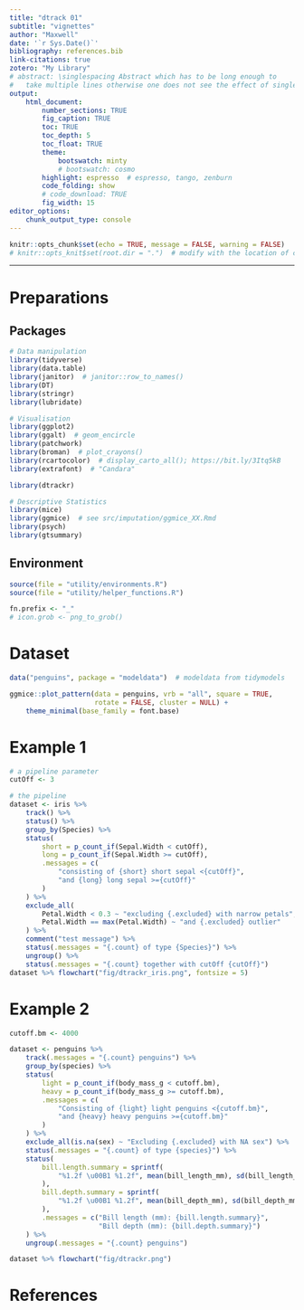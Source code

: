 ```yaml
---
title: "dtrack 01"
subtitle: "vignettes"
author: "Maxwell"
date: '`r Sys.Date()`'
bibliography: references.bib
link-citations: true
zotero: "My Library"
# abstract: \singlespacing Abstract which has to be long enough to 
#   take multiple lines otherwise one does not see the effect of single-spacing.
output: 
    html_document:
        number_sections: TRUE
        fig_caption: TRUE
        toc: TRUE
        toc_depth: 5
        toc_float: TRUE
        theme:
            bootswatch: minty
            # bootswatch: cosmo
        highlight: espresso  # espresso, tango, zenburn
        code_folding: show
        # code_download: TRUE
        fig_width: 15
editor_options: 
    chunk_output_type: console
---
```


```r
knitr::opts_chunk$set(echo = TRUE, message = FALSE, warning = FALSE)
# knitr::opts_knit$set(root.dir = ".")  # modify with the location of code
```

***

# Preparations {.tabset .tabset-fade .tabset-pills}
## Packages
```r
# Data manipulation
library(tidyverse)
library(data.table)
library(janitor)  # janitor::row_to_names()
library(DT)
library(stringr)
library(lubridate)

# Visualisation
library(ggplot2)
library(ggalt)  # geom_encircle
library(patchwork)
library(broman)  # plot_crayons()
library(rcartocolor)  # display_carto_all(); https://bit.ly/3Itq5kB
library(extrafont)  # "Candara"

library(dtrackr)

# Descriptive Statistics
library(mice)
library(ggmice)  # see src/imputation/ggmice_XX.Rmd
library(psych)
library(gtsummary)
```

## Environment
```r
source(file = "utility/environments.R")
source(file = "utility/helper_functions.R")

fn.prefix <- "_"
# icon.grob <- png_to_grob()
```


# Dataset {.tabset .tabset-fade .tabset-pills}
```r
data("penguins", package = "modeldata")  # modeldata from tidymodels
```

```r
ggmice::plot_pattern(data = penguins, vrb = "all", square = TRUE, 
                     rotate = FALSE, cluster = NULL) + 
    theme_minimal(base_family = font.base)
```


# Example 1
```r
# a pipeline parameter
cutOff <- 3

# the pipeline
dataset <- iris %>% 
    track() %>%
    status() %>%
    group_by(Species) %>% 
    status(
        short = p_count_if(Sepal.Width < cutOff),
        long = p_count_if(Sepal.Width >= cutOff),
        .messages = c(
            "consisting of {short} short sepal <{cutOff}",
            "and {long} long sepal >={cutOff}"
        )
    ) %>% 
    exclude_all(
        Petal.Width < 0.3 ~ "excluding {.excluded} with narrow petals",
        Petal.Width == max(Petal.Width) ~ "and {.excluded} outlier"
    ) %>% 
    comment("test message") %>% 
    status(.messages = "{.count} of type {Species}") %>% 
    ungroup() %>% 
    status(.messages = "{.count} together with cutOff {cutOff}")
dataset %>% flowchart("fig/dtrackr_iris.png", fontsize = 5)
```


# Example 2
```r
cutoff.bm <- 4000

dataset <- penguins %>% 
    track(.messages = "{.count} penguins") %>% 
    group_by(species) %>% 
    status(
        light = p_count_if(body_mass_g < cutoff.bm), 
        heavy = p_count_if(body_mass_g >= cutoff.bm), 
        .messages = c(
            "Consisting of {light} light penguins <{cutoff.bm}",
            "and {heavy} heavy penguins >={cutoff.bm}"
        )
    ) %>% 
    exclude_all(is.na(sex) ~ "Excluding {.excluded} with NA sex") %>% 
    status(.messages = "{.count} of type {species}") %>% 
    status(
        bill.length.summary = sprintf(
            "%1.2f \u00B1 %1.2f", mean(bill_length_mm), sd(bill_length_mm)
        ), 
        bill.depth.summary = sprintf(
            "%1.2f \u00B1 %1.2f", mean(bill_depth_mm), sd(bill_depth_mm)
        ), 
        .messages = c("Bill length (mm): {bill.length.summary}", 
                      "Bill depth (mm): {bill.depth.summary}")
    ) %>% 
    ungroup(.messages = "{.count} penguins")

dataset %>% flowchart("fig/dtrackr.png")
```


# References


